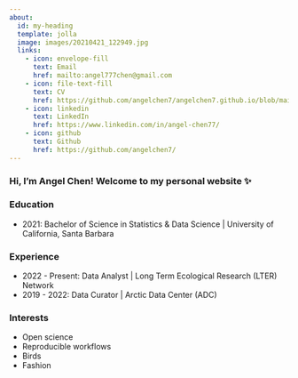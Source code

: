 ```yaml
---
about:
  id: my-heading
  template: jolla
  image: images/20210421_122949.jpg
  links:
    - icon: envelope-fill
      text: Email
      href: mailto:angel777chen@gmail.com
    - icon: file-text-fill
      text: CV
      href: https://github.com/angelchen7/angelchen7.github.io/blob/main/files/AngelChenCV_Jan2024_v3.pdf
    - icon: linkedin
      text: LinkedIn
      href: https://www.linkedin.com/in/angel-chen77/
    - icon: github
      text: Github
      href: https://github.com/angelchen7/
---
```

:::{#my-heading}

### Hi, I'm Angel Chen! Welcome to my personal website ✨
:::

### Education

- 2021: Bachelor of Science in Statistics & Data Science | University of California, Santa Barbara

### Experience

- 2022 - Present: Data Analyst | Long Term Ecological Research (LTER) Network
- 2019 - 2022: Data Curator | Arctic Data Center (ADC)

### Interests

- Open science
- Reproducible workflows
- Birds
- Fashion
